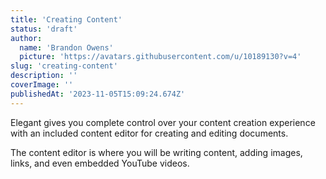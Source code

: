 ```yaml
---
title: 'Creating Content'
status: 'draft'
author:
  name: 'Brandon Owens'
  picture: 'https://avatars.githubusercontent.com/u/10189130?v=4'
slug: 'creating-content'
description: ''
coverImage: ''
publishedAt: '2023-11-05T15:09:24.674Z'
---
```


Elegant gives you complete control over your content creation experience with an included content editor for creating and editing documents.

The content editor is where you will be writing content, adding images, links, and even embedded YouTube videos.

